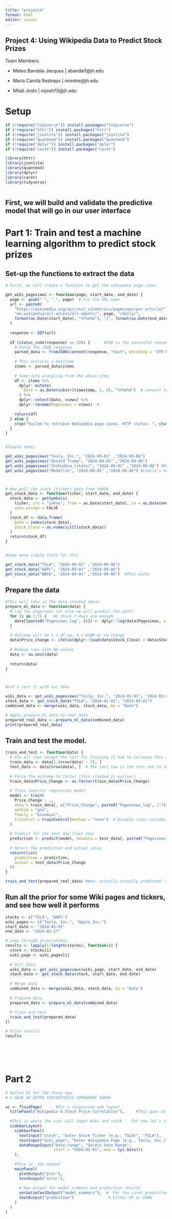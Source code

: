 ```yaml
---
title: "project4"
format: html
editor: visual
---
```


## Project 4: Using Wikipedia Data to Predict Stock Prizes

Team Members:

-   Mateo Bandala Jacques \| abandal1\@jh.edu

-   María Camila Restrepo \| mrestre\@jh.edu

-   Mitali Joshi \| mjoshi13\@jh.edu

# Setup

```r
if (!require("tidyverse")) install.packages("tidyverse")
if (!require("httr")) install.packages("httr")
if (!require("jsonlite")) install.packages("jsonlite")
if (!require("quantmod")) install.packages("quantmod")
if (!require("dplyr")) install.packages("dplyr")
if (!require("caret")) install.packages("caret")

library(httr)
library(jsonlite)
library(quantmod)
library(dplyr)
library(caret)
library(tidyverse)



```

::: callout-note
## First, we will build and validate the predictive model that will go in our user interface
:::

# Part 1: Train and test a machine learning algorithm to predict stock prizes

## Set-up the functions to extract the data

```r

# First, we will create a function to get the wikipedia page views

get_wiki_pageviews <- function(page, start_date, end_date) {                # Input page and dates
  page <- gsub(" ", "_", page)  # Fix the URL name
  url <- paste0(
    "https://wikimedia.org/api/rest_v1/metrics/pageviews/per-article/",
    "en.wikipedia/all-access/all-agents/", page, "/daily/",
    format(as.Date(start_date), "%Y%m%d"), "/", format(as.Date(end_date), "%Y%m%d")
  )
  
  response <- GET(url)
  
  if (status_code(response) == 200) {      #200 is the succesful response
    # Parse the JSON response
    parsed_data <- fromJSON(content(response, "text", encoding = "UTF-8"))   #Encoding 
    
    # This extracts a datframe
    items <- parsed_data$items
    
    # Some data wrangling from the above step
    df <- items %>%
      dplyr::mutate(
        Date = as.Date(substr(timestamp, 1, 8), "%Y%m%d")  # convert to date for the dataframe
      ) %>%
      dplyr::select(Date, views) %>%
      dplyr::rename(Pageviews = views)  # 
    
    return(df)
  } else {
    stop("Failed to retrieve Wikipedia page views. HTTP status: ", status_code(response))
  }
}


#Simple tests

get_wiki_pageviews("Tesla, Inc.", "2024-09-01" ,"2024-09-06")
get_wiki_pageviews("Donald Trump", "2024-09-01" ,"2024-09-06")
get_wiki_pageviews("Chihuahua_(state)", "2024-09-01" ,"2024-09-06") #Mateo's home state :)
get_wiki_pageviews("Medellín", "2024-09-01" ,"2024-09-06") #Camila's home city, which of course has more views than Chihuaua



# Now pull the stock (ticker) data from YAHOO
get_stock_data <- function(ticker, start_date, end_date) {
  stock_data <- getSymbols(
    ticker, src = "yahoo", from = as.Date(start_date), to = as.Date(end_date),
    auto.assign = FALSE
  )
  stock_df <- data.frame(
    Date = index(stock_data),
    Stock_Close = as.numeric(Cl(stock_data))
  )
  return(stock_df)
}


#Some more simple tests for this

get_stock_data("TSLA", "2024-09-01" ,"2024-09-06")
get_stock_data("AAPL", "2024-09-01" ,"2024-09-06")
get_stock_data("BBVA", "2024-09-01" ,"2024-09-06")  #This works


```

## Prepare the data

```r


#This will take in the data created above
prepare_ml_data <- function(data) {
  # Lag the pageviews (or else we will predict the past)
  for (i in 1:7) {   #I think 7 days are enough
    data[[paste0("Pageviews_lag", i)]] <- dplyr::lag(data$Pageviews, n = i)
  }
  
  # Outcome will be 1 = UP up, 0 = DOWN or no change
  data$Price_Change <- ifelse(dplyr::lead(data$Stock_Close) > data$Stock_Close, 1, 0)
  
  # Remove rows with NA values
  data <- na.omit(data)
  
  return(data)
}



#Let's test it with our data

wiki_data <- get_wiki_pageviews("Tesla, Inc.", "2024-01-01", "2024-03-01") #Make sure this is at least TWO months! (see below)
stock_data <- get_stock_data("TSLA", "2024-01-01", "2024-03-01")
combined_data <- merge(wiki_data, stock_data, by = "Date")

# Apply prepare_ml_data to real data
prepared_real_data <- prepare_ml_data(combined_data)
print(prepared_real_data)


```

## Train and test the model.

```r
 
train_and_test <- function(data) {
  # Use all rows except the last for training (I had to increase this or else the model fails!)
  train_data <- data[1:(nrow(data) - 1), ]   
  test_data <- data[nrow(data), ]  # The last row is the test set to test it
  
  # Force the outcome to factor (this crashed it earlier)
  train_data$Price_Change <- as.factor(train_data$Price_Change)
  
  # Train logistic regression model
  model <- train(
    Price_Change ~ ., 
    data = train_data[, c("Price_Change", paste0("Pageviews_lag", 1:7))],  #These are the VARIABLES, do NOT change to 1:nrow
    method = "glm", 
    family = "binomial",
    trControl = trainControl(method = "none")  # Disable cross-validation or it crashes
  )
  
  # Predict for the test day (last now)
  prediction <- predict(model, newdata = test_data[, paste0("Pageviews_lag", 1:7), drop = FALSE])
  
  # Return the prediction and actual value
  return(list(
    prediction = prediction,
    actual = test_data$Price_Change
  ))
}

train_and_test(prepared_real_data) #Wow! actually actually predicted :)

```

## Run all the prior for some Wiki pages and tickers, and see how well it performs

```r
stocks <- c("TSLA", "AAPL")
wiki_pages <- c("Tesla, Inc.", "Apple_Inc.")
start_date <- "2024-01-01"
end_date <- "2024-01-17"

# Loop through associations
results <- lapply(1:length(stocks), function(i) {
  stock <- stocks[i]
  wiki_page <- wiki_pages[i]
  
  # Pull data
  wiki_data <- get_wiki_pageviews(wiki_page, start_date, end_date)
  stock_data <- get_stock_data(stock, start_date, end_date)
  
  # Merge data
  combined_data <- merge(wiki_data, stock_data, by = "Date")
  
  # Prepare data
  prepared_data <- prepare_ml_data(combined_data)
  
  # Train and test
  train_and_test(prepared_data)
})

# Print results
results







```

# Part 2

```r
# Define UI for the Shiny app
# I HAVE AN EXTRA PARTENTHESIS SOMEWHERE AHHHH

ui <- fluidPage(      #For a responsive web layout
  titlePanel("Wikipedia & Stock Price Correlation"),     #This goes at the top of the app
  
  #This is where the user will input Wiki and stock -  For now let's stick to TESLA
  sidebarLayout(
    sidebarPanel(
      textInput("stock", "Enter Stock Ticker (e.g., TSLA)", "TSLA"),
      textInput("wiki_page", "Enter Wikipedia Page (e.g., Tesla, Inc.)", "Tesla, Inc."),
      dateRangeInput("date_range", "Select Date Range",
                     start = "2024-01-01", end = Sys.Date())
    ),
    
    #This is  the output
    mainPanel(
      plotOutput("plot"),
      textOutput("error"),
      
      # New output for model summary and prediction results
      verbatimTextOutput("model_summary"),  #  For the caret prediction model
      textOutput("prediction")               # Either UP or DOWN
    )
  )
)





```
